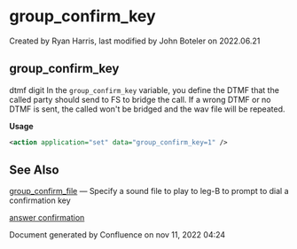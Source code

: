 
# group_confirm_key 

 Created by  Ryan Harris, last modified by  John Boteler on 2022.06.21

## group_confirm_key

dtmf digit In the `group_confirm_key` variable, you define the DTMF that the called party should send to FS to bridge the call. If a wrong DTMF or no DTMF is sent, the called won't be bridged and the wav file will be repeated.

**Usage**

```xml
<action application="set" data="group_confirm_key=1" />
```

## See Also

[group\_confirm\_file](./group_confirm_file_16353431.mdx#see-also) — Specify a sound file to play to leg-B to prompt to dial a confirmation key

[answer confirmation](../FreeSWITCH-Explained/Dialplan/Freeswitch-IVR-Originate_9634753.mdx#answer-confirmation)

Document generated by Confluence on nov 11, 2022 04:24

